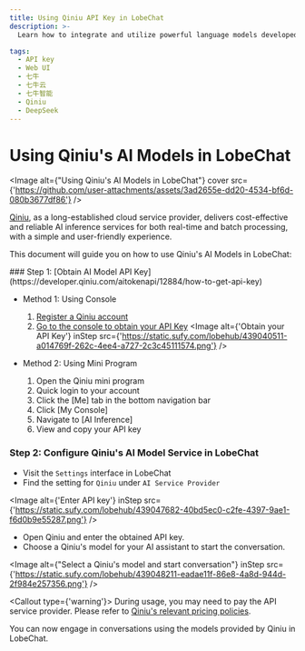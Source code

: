 ```yaml
---
title: Using Qiniu API Key in LobeChat
description: >-
  Learn how to integrate and utilize powerful language models developed by Qiniu into LobeChat for various tasks. Follow the steps to obtain an API key and configure it for seamless interaction.

tags:
  - API key
  - Web UI
  - 七牛
  - 七牛云
  - 七牛智能
  - Qiniu
  - DeepSeek
---
```


# Using Qiniu's AI Models in LobeChat

<Image alt={"Using Qiniu's AI Models in LobeChat"} cover src={'https://github.com/user-attachments/assets/3ad2655e-dd20-4534-bf6d-080b3677df86'} />

[Qiniu](https://www.qiniu.com), as a long-established cloud service provider, delivers cost-effective and reliable AI inference services for both real-time and batch processing, with a simple and user-friendly experience.

This document will guide you on how to use Qiniu's AI Models in LobeChat:

<Steps>
  ### Step 1: [Obtain AI Model API Key](https://developer.qiniu.com/aitokenapi/12884/how-to-get-api-key)

  - Method 1: Using Console

    1. [Register a Qiniu account](https://s.qiniu.com/umqq6n?ref=developer.qiniu.com\&s_path=%2Faitokenapi%2F12884%2Fhow-to-get-api-key)
    2. [Go to the console to obtain your API Key](https://portal.qiniu.com/ai-inference/api-key)
       <Image alt={'Obtain your API Key'} inStep src={'https://static.sufy.com/lobehub/439040511-a014769f-262c-4ee4-a727-2c3c45111574.png'} />

  - Method 2: Using Mini Program
    1. Open the Qiniu mini program
    2. Quick login to your account
    3. Click the \[Me] tab in the bottom navigation bar
    4. Click \[My Console]
    5. Navigate to \[AI Inference]
    6. View and copy your API key

  ### Step 2: Configure Qiniu's AI Model Service in LobeChat

  - Visit the `Settings` interface in LobeChat
  - Find the setting for `Qiniu` under `AI Service Provider`

  <Image alt={'Enter API key'} inStep src={'https://static.sufy.com/lobehub/439047682-40bd5ec0-c2fe-4397-9ae1-f6d0b9e55287.png'} />

  - Open Qiniu and enter the obtained API key.
  - Choose a Qiniu's model for your AI assistant to start the conversation.

  <Image alt={"Select a Qiniu's model and start conversation"} inStep src={'https://static.sufy.com/lobehub/439048211-eadae11f-86e8-4a8d-944d-2f984e257356.png'} />

  <Callout type={'warning'}>
    During usage, you may need to pay the API service provider. Please refer to [Qiniu's relevant pricing policies](https://developer.qiniu.com/aitokenapi/12898/ai-token-api-pricing).
  </Callout>
</Steps>

You can now engage in conversations using the models provided by Qiniu in LobeChat.
